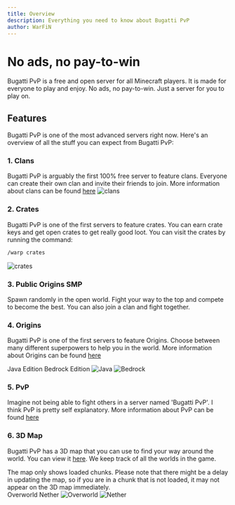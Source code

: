 ```yaml
---
title: Overview
description: Everything you need to know about Bugatti PvP
author: WarFiN
---
```


# No ads, no pay-to-win

Bugatti PvP is a free and open server for all Minecraft players. It is made for everyone to play and enjoy. No ads, no pay-to-win. Just a server for you to play on.

## Features

Bugatti PvP is one of the most advanced servers right now. Here's an overview of all the stuff you can expect from Bugatti PvP:

### 1. Clans

Bugatti PvP is arguably the first 100% free server to feature clans. Everyone can create their own clan and invite their friends to join. More information about clans can be found [here](../usage/clans)
![clans](https://preview.redd.it/7lo0jeycrce61.png?width=640&crop=smart&auto=webp&s=cb6cea7c6819f8da5979ab5c0a5f8c7a85d2ada4)

### 2. Crates

Bugatti PvP is one of the first servers to feature crates. You can earn crate keys and get open crates to get really good loot. You can visit the crates by running the command:
```bash
/warp crates
```
![crates](https://github.com/WarFiN123/docs-bugattipvp/blob/main/contents/docs/getting-started/overview/Crates.webp?raw=true)

### 3. Public Origins SMP

Spawn randomly in the open world. Fight your way to the top and compete to become the best. You can also join a clan and fight together.

### 4. Origins

Bugatti PvP is one of the first servers to feature Origins. Choose between many different superpowers to help you in the world.
More information about Origins can be found [here](../origins/introduction)

<Tabs defaultValue="Java" className="pt-5 pb-1">
  <TabsList className="">
    <TabsTrigger value="Java">Java Edition</TabsTrigger>
    <TabsTrigger value="Bedrock">Bedrock Edition</TabsTrigger>
  </TabsList>
  <TabsContent value="Java">
    <img
      src="https://github.com/WarFiN123/docs-bugattipvp/blob/main/contents/docs/origins/Enderian/Enderian.png?raw=true"
      alt="Java"
    />
  </TabsContent>
  <TabsContent value="Bedrock">
    <img
      src="https://github.com/WarFiN123/docs-bugattipvp/blob/main/contents/docs/origins/Bedrock/Bedrock.webp?raw=true"
      alt="Bedrock"
    />
  </TabsContent>
</Tabs>

### 5. PvP

Imagine not being able to fight others in a server named 'Bugatti PvP'. I think PvP is pretty self explanatory. More information about PvP can be found [here](../usage/pvp)

### 6. 3D Map

Bugatti PvP has a 3D map that you can use to find your way around the world. You can view it [here](https://3d.bugattipvp.net). We keep track of all the worlds in the game. 

<Note type="danger" title="Warning">
  The map only shows loaded chunks. Please note that there might be a delay in updating the map, so if you are in a chunk that is not loaded, it may not appear on the 3D map immediately.
</Note><br/>

<Tabs defaultValue="overworld" className="pt-5 pb-1">
  <TabsList className="">
    <TabsTrigger value="overworld">Overworld</TabsTrigger>
    <TabsTrigger value="nether">Nether</TabsTrigger>
  </TabsList>
  <TabsContent value="overworld">
    <img
      src="https://github.com/WarFiN123/docs-bugattipvp/blob/main/contents/docs/getting-started/overview/overworld.webp?raw=true"
      alt="Overworld"
    />
  </TabsContent>
  <TabsContent value="nether">
    <img
      src="https://github.com/WarFiN123/docs-bugattipvp/blob/main/contents/docs/getting-started/overview/nether.webp?raw=true"
      alt="Nether"
    />
  </TabsContent>
</Tabs>
